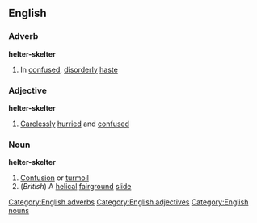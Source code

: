 ==English==
===Adverb===
'''helter-skelter'''
#In [[confused]], [[disorderly]] [[haste]]
===Adjective===
'''helter-skelter'''
#[[Carelessly]] [[hurried]] and [[confused]]
===Noun===
'''helter-skelter'''
#[[Confusion]] or [[turmoil]]
#(''British'') A [[helical]] [[fairground]] [[slide]]
[[Category:English adverbs]]
[[Category:English adjectives]]
[[Category:English nouns]]